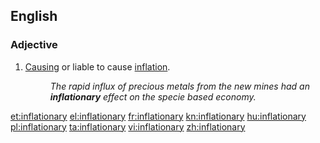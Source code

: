 ==English==

===Adjective===
{{en-adj}}

# [[cause|Causing]] or liable to cause [[inflation]].
#:''The rapid influx of precious metals from the new mines had an '''inflationary''' effect on the specie based economy.''

[[et:inflationary]]
[[el:inflationary]]
[[fr:inflationary]]
[[kn:inflationary]]
[[hu:inflationary]]
[[pl:inflationary]]
[[ta:inflationary]]
[[vi:inflationary]]
[[zh:inflationary]]